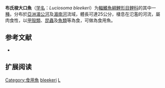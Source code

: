 {{Speciesbox
| name = 布氏梭大口魚
| status = NE
| status_system = IUCN3.1
| image = Fish apolloshark.jpg
| genus = Luciosoma
| species = bleekeri
| authority = [[Steindachner|Steindachner]], 1878
| synonyms = *''Luciosoma harmandi''<br /><small>Steindachner, 1880</small>
}}

'''布氏梭大口魚'''（[[学名|学名]]：''Luciosoma bleekeri''）为[[輻鰭魚綱|輻鰭魚綱]][[鯉形目|鯉形目]][[鲤科|鲤科]]的其中一[[種|種]]。分布於[[亞洲|亞洲]][[湄公河|湄公河]]及[[湄南河|湄南河]]流域，體長可達25公分，棲息在氾濫的河流，屬肉食性，以[[甲殼類|甲殼類]]、[[昆蟲|昆蟲]]及[[魚類|魚類]]等為食，可做為食用魚。

== 参考文献 ==
*{{FishBase_species|genus=Luciosoma|species=bleekeri|year=2012|month=1}}

== 扩展阅读 ==
{{refbegin}}
{{wikispecies-inline|Luciosoma|布氏梭大口魚}}
{{refend}}
{{Taxonbar|from=Q3233527}}

[[Category:食用魚|Category:食用魚]]
[[Category:梭大口魚屬|bleekeri]]
[[Category:1878年描述的魚類|L]]


{{鯉形目小作品}}